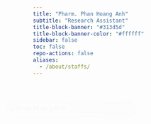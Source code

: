 ```yaml
---
title: "Pharm. Phan Hoang Anh"
subtitle: "Research Assistant"
title-block-banner: "#313d5d"
title-block-banner-color: "#ffffff"
sidebar: false
toc: false
repo-actions: false
aliases: 
  - /about/staffs/
---
```


```{=html}
<style>
/* 2-column container */
.section-team-member {
  display: flex;
  justify-content: center;
  align-items: flex-start;
  gap: 40px;
  padding: 40px 20px;
}

/* Image column */
.section-team-member .profile-pic-wrapper {
  flex: 0 0 280px;
  position: sticky;
  top: 100px;
  opacity: 0;
  transform: translateX(-50px);
  animation: slideInLeft 1s ease forwards;
}
@keyframes slideInLeft {
  to { opacity: 1; transform: translateX(0); }
}

/* Image */
.section-team-member .profile-pic {
  width: 100%;
  border-radius: 16px; /* slight corner rounding like Bevel Rectangle */
  padding: 6px; /* create a border space */
  background: linear-gradient(145deg, #ffffff, #c9c9c9); /* light-dark gradient to simulate bevel */
  
  box-shadow: inset 3px 3px 6px rgba(0,0,0,0.2),   /* dark inner shadow */
              inset -3px -3px 6px rgba(255,255,255,0.7), /* light inner shadow */
              4px 4px 10px rgba(0,0,0,0.3); /* light outer shadow */
  
  transition: transform 0.3s ease, box-shadow 0.3s ease;
}

.section-team-member .profile-pic:hover {
  transform: scale(1.05);
  box-shadow: inset 2px 2px 5px rgba(0,0,0,0.25),
              inset -2px -2px 5px rgba(255,255,255,0.8),
              6px 6px 14px rgba(0,0,0,0.4);
}

/* Content column */
.section-team-member .profile-content {
  flex: 1;
  max-width: 700px;
  background: #ffffff;
  border-radius: 16px;
  box-shadow: 0 6px 18px rgba(0,0,0,0.1);
  padding: 25px;
  line-height: 1.7;
  opacity: 0;
  transform: translateX(50px);
  animation: slideInRight 1s ease forwards;
  animation-delay: 0.3s;
}
@keyframes slideInRight {
  to { opacity: 1; transform: translateX(0); }
}

/* Expert name: highlight + center */
.section-team-member .profile-content h2 {
  margin-top: 0;
  color: #313d5d;
  font-size: 1.8em;
  font-weight: bold;
  border-bottom: 2px solid #1265c9;
  padding-bottom: 10px;
  margin-bottom: 20px;
  text-align: center;
}

/* Text: justify, no background color */
.section-team-member .profile-content p {
  color: #444;
  font-size: 1em;
  margin-bottom: 20px;
  opacity: 0;
  transform: translateY(20px);
  transition: opacity 0.8s ease, transform 0.8s ease;
  text-align: justify;
}
.section-team-member .profile-content p.glow {
  opacity: 1;
  transform: translateY(0);
}
.section-team-member .profile-content p:nth-of-type(1).glow { transition-delay: 0.2s; }
.section-team-member .profile-content p:nth-of-type(2).glow { transition-delay: 0.5s; }
.section-team-member .profile-content p:nth-of-type(3).glow { transition-delay: 0.8s; }

/* Icons: center */
.section-team-member .contact-icons {
  margin-top: 20px;
  text-align: center;
  opacity: 0;
  transform: translateY(20px);
  transition: opacity 0.8s ease, transform 0.8s ease;
}
.section-team-member .contact-icons.glow {
  opacity: 1;
  transform: translateY(0);
  transition-delay: 1.2s;
}
.section-team-member .contact-icons a {
  margin: 0 10px;
  font-size: 1.6em;
  color: #313d5d;
  transition: color 0.3s ease, transform 0.3s ease;
}
.section-team-member .contact-icons a:hover {
  color: #1265c9;
  transform: scale(1.2);
}

/* Back button: center */
.section-team-member .back-btn {
  display: block;
  margin: 25px auto 0; /* center */
  padding: 12px 22px;
  background: #313d5d;
  color: #fff;
  border-radius: 8px;
  font-size: 1em;
  text-decoration: none;
  transition: background 0.3s ease, transform 0.3s ease, box-shadow 0.3s ease;
  text-align: center;
  width: fit-content;
}
.section-team-member .back-btn:hover {
  background: #1265c9;
  transform: translateY(-3px);
  box-shadow: 0 5px 15px rgba(18, 101, 201, 0.4);
}

/* Responsive */
@media (max-width: 900px) {
  .section-team-member {
    flex-direction: column;
    align-items: center;
  }
  .section-team-member .profile-pic-wrapper {
    position: relative;
    top: auto;
    margin-bottom: 20px;
    width: 60%;
  }
  .section-team-member .profile-content {
    width: 100%;
  }
}
</style>

<section class="section-team-member">

  <!-- Image column -->
  <div class="profile-pic-wrapper">
    <img src="images/phan-hoang-anh.jpg" alt="Phan Hoang Anh" class="profile-pic" id="expert-pic">
  </div>

  <!-- Content column -->
  <div class="profile-content">
    <h2>Pharm. Phan Hoang Anh</h2>
    <p>Phan Hoang Anh (born in 2003), a Vietnamese national, is currently a 5th-year student majoring in Clinical Pharmacy at Hanoi University of Pharmacy. During my studies and training, I have developed a special interest in the fields of clinical pharmacy and pharmacoepidemiology, where biomedical data and statistical analysis play a key role in improving the effectiveness of healthcare.</p>
    <p>I have had the opportunity to collaborate with the National DI & ADR Center, through which I have gained practical experience in pharmacovigilance, drug safety assessment, and management of adverse drug reaction reporting data. This experience has helped me strengthen my skills in statistics, biomedical data analysis, and at the same time broaden my perspective on the application of data science in clinical research.</p>
    <p>My career orientation is to become a Clinical Trial Associate, while also developing research in the field of clinical pharmacy. I believe that the combination of medical and pharmaceutical expertise and data-driven thinking will create breakthrough solutions, contributing to improving the quality of clinical trials and public healthcare.</p>

    <div class="contact-icons">
      <a href="mailto:phacbq@gmail.com" target="_blank"><i class="fa fa-envelope"></i></a>
      <a href="https://www.linkedin.com/in/phan-hoang-anh-0822a3229/" target="_blank"><i class="fa fa-linkedin"></i></a>

    </div>

    <a href="https://biodas.net/about/team.html" class="back-btn">← Back to Experts and Staff list</a>
  </div>

</section>

<link rel="stylesheet" href="https://cdnjs.cloudflare.com/ajax/libs/font-awesome/4.7.0/css/font-awesome.min.css">

<script>
// Parallax effect
window.addEventListener("scroll", function() {
  const pic = document.getElementById("expert-pic");
  const offset = window.scrollY * 0.0015; 
  pic.style.transform = `scale(${1 + offset})`;
});

// Glow on scroll
const observer = new IntersectionObserver(entries => {
  entries.forEach(entry => {
    if (entry.isIntersecting) {
      entry.target.classList.add("glow");
    }
  });
}, { threshold: 0.2 });

document.querySelectorAll(".profile-content p, .contact-icons, #expert-pic")
  .forEach(el => observer.observe(el));
</script>
```
